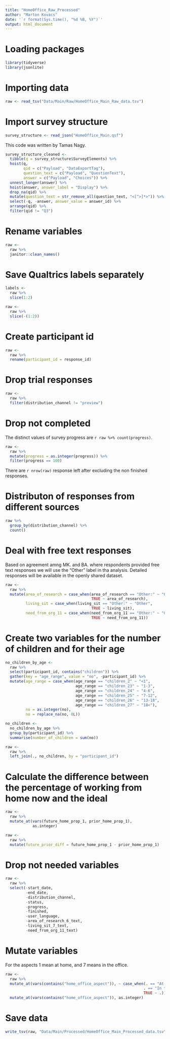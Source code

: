 ```yaml
---
title: "HomeOffice_Raw_Processed"
author: "Marton Kovacs"
date: '`r format(Sys.time(), "%d %B, %Y")`'
output: html_document
---
```


# Loading packages

```r
library(tidyverse)
library(jsonlite)
```

# Importing data

```r
raw <- read_tsv("Data/Main/Raw/HomeOffice_Main_Raw_data.tsv")
```

# Import survey structure

```r
survey_structure <- read_json("HomeOffice_Main.qsf")
```

This code was written by Tamas Nagy.

```r
survey_structure_cleaned <-
  tibble(q = survey_structure$SurveyElements) %>% 
  hoist(q, 
        qid = c("Payload", "DataExportTag"),
        question_text = c("Payload", "QuestionText"),
        answer = c("Payload", "Choices")) %>% 
  unnest_longer(answer) %>% 
  hoist(answer, answer_label = "Display") %>% 
  drop_na(qid) %>% 
  mutate(question_text = str_remove_all(question_text, "<[^>]*>")) %>%
  select(-q, -answer, answer_value = answer_id) %>%
  arrange(qid) %>% 
  filter(qid != "Q3")
```

# Rename variables

```r
raw <- 
  raw %>% 
  janitor::clean_names()
```

# Save Qualtrics labels separately

```r
labels <- 
  raw %>% 
  slice(1:2)
```

```r
raw <- 
  raw %>% 
  slice(-(1:2))
```

# Create participant id

```r
raw <- 
  raw %>% 
  rename(participant_id = response_id)
```

# Drop trial responses

```r
raw <- 
  raw %>% 
  filter(distribution_channel != "preview")
```

# Drop not completed 

The distinct values of survey progress are `r raw %>% count(progress)`.

```r
raw <- 
  raw %>% 
  mutate(progress = as.integer(progress)) %>% 
  filter(progress == 100)
```

There are `r nrow(raw)` response left after excluding the non finished responses.

# Distributon of responses from different sources

```r
raw %>%
  group_by(distribution_channel) %>% 
  count()
```

# Deal with free text responses

Based on agreement amng MK. and BA. where respondents provided free text responses we will use the "Other" label in tha analysis. Detailed responses will be available in the openly shared dataset. 

```r
raw <- 
  raw %>% 
  mutate(area_of_research = case_when(area_of_research == "Other:" ~ "Other",
                                      TRUE ~ area_of_research),
         living_sit = case_when(living_sit == "Other:" ~ "Other",
                                      TRUE ~ living_sit),
         need_from_org_11 = case_when(need_from_org_11 == "Other:" ~ "Other",
                                      TRUE ~ need_from_org_11))
```

# Create two variables for the number of children and for their age

```r
no_children_by_age <- 
  raw %>%
  select(participant_id, contains("children")) %>% 
  gather(key = "age_range", value = "no", -participant_id) %>% 
  mutate(age_range = case_when(age_range == "children_2" ~ "<1",
                               age_range == "children_23" ~ "1-3",
                               age_range == "children_24" ~ "4-6",
                               age_range == "children_25" ~ "7-12",
                               age_range == "children_26" ~ "13-18",
                               age_range == "children_27" ~ "18<"),
         no = as.integer(no),
         no = replace_na(no, 0L))

no_children <-
  no_children_by_age %>% 
  group_by(participant_id) %>% 
  summarise(number_of_children = sum(no))

raw <- 
  raw %>%
  left_join(., no_children, by = "participant_id")
```

# Calculate the difference between the percentage of working from home now and the ideal

```r
raw <- 
  raw %>% 
  mutate_at(vars(future_home_prop_1, prior_home_prop_1),
            as.integer)

raw <- 
  raw %>% 
  mutate(future_prior_diff = future_home_prop_1 - prior_home_prop_1)
```

# Drop not needed variables

```r
raw <- 
  raw %>% 
  select(-start_date,
         -end_date,
         -distribution_channel,
         -status,
         -progress,
         -finished,
         -user_language,
         -area_of_research_6_text,
         -living_sit_7_text,
         -need_from_org_11_text)
```

# Mutate variables

For the aspects 1 mean at home, and 7 means in the office.

```r
raw <- 
  raw %>% 
  mutate_at(vars(contains("home_office_aspect")), ~ case_when(. == "At home\n\n1\n" ~ "1",
                                                             . == "In the office\n7\n" ~ "7",
                                                             TRUE ~ .)) %>% 
  mutate_at(vars(contains("home_office_aspect")), as.integer)
```

# Save data

```r
write_tsv(raw, "Data/Main/Processed/HomeOffice_Main_Processed_data.tsv")
```

